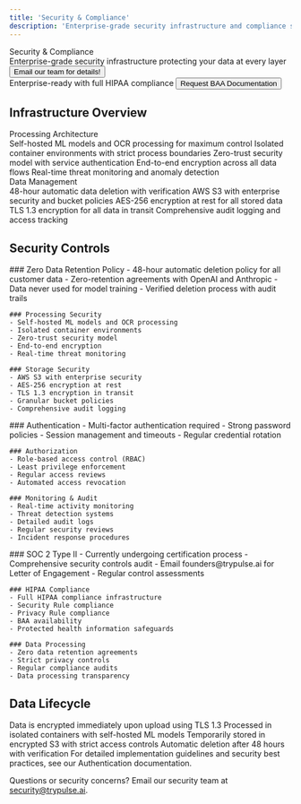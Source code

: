 ```yaml
---
title: 'Security & Compliance'
description: 'Enterprise-grade security infrastructure and compliance standards at Pulse STUDIO'
---
```


<PageHeader>
  <div className="flex items-center gap-3">
    <Icon name="shield-lock" className="h-10 w-10 text-primary" />
    <Heading>Security & Compliance</Heading>
  </div>
  <Text className="mt-2">
    Enterprise-grade security infrastructure protecting your data at every layer
  </Text>
</PageHeader>

<CardGroup cols={2}>
  <Card title="SOC 2 Type II" icon="shield-check">
    <div className="space-y-2">
      <Button variant="outline" href="mailto:founders@trypulse.ai">
        Email our team for details!
      </Button>
    </div>
  </Card>
  <Card title="HIPAA Compliance" icon="hospital" iconType="duotone">
    <div className="space-y-2">
      <Text>Enterprise-ready with full HIPAA compliance</Text>
      <Button variant="outline" href="mailto:founders@trypulse.ai">
        Request BAA Documentation
      </Button>
    </div>
  </Card>
</CardGroup>

## Infrastructure Overview

<Grid cols={2} className="gap-6">
  <Card>
    <div className="space-y-4">
      <div className="flex items-center gap-2">
        <Icon name="server" className="h-6 w-6 text-primary" />
        <Heading size="h3">Processing Architecture</Heading>
      </div>
      <List>
        <ListItem icon="check-circle">Self-hosted ML models and OCR processing for maximum control</ListItem>
        <ListItem icon="check-circle">Isolated container environments with strict process boundaries</ListItem>
        <ListItem icon="check-circle">Zero-trust security model with service authentication</ListItem>
        <ListItem icon="check-circle">End-to-end encryption across all data flows</ListItem>
        <ListItem icon="check-circle">Real-time threat monitoring and anomaly detection</ListItem>
      </List>
    </div>
  </Card>

  <Card>
    <div className="space-y-4">
      <div className="flex items-center gap-2">
        <Icon name="database" className="h-6 w-6 text-primary" />
        <Heading size="h3">Data Management</Heading>
      </div>
      <List>
        <ListItem icon="check-circle">48-hour automatic data deletion with verification</ListItem>
        <ListItem icon="check-circle">AWS S3 with enterprise security and bucket policies</ListItem>
        <ListItem icon="check-circle">AES-256 encryption at rest for all stored data</ListItem>
        <ListItem icon="check-circle">TLS 1.3 encryption for all data in transit</ListItem>
        <ListItem icon="check-circle">Comprehensive audit logging and access tracking</ListItem>
      </List>
    </div>
  </Card>
</Grid>

## Security Controls

<Tabs>
  <Tab title="Data Protection">
    ### Zero Data Retention Policy
    - 48-hour automatic deletion policy for all customer data
    - Zero-retention agreements with OpenAI and Anthropic
    - Data never used for model training
    - Verified deletion process with audit trails

    ### Processing Security
    - Self-hosted ML models and OCR processing
    - Isolated container environments
    - Zero-trust security model
    - End-to-end encryption
    - Real-time threat monitoring

    ### Storage Security
    - AWS S3 with enterprise security
    - AES-256 encryption at rest
    - TLS 1.3 encryption in transit
    - Granular bucket policies
    - Comprehensive audit logging
  </Tab>

  <Tab title="Access Controls">
    ### Authentication
    - Multi-factor authentication required
    - Strong password policies
    - Session management and timeouts
    - Regular credential rotation

    ### Authorization
    - Role-based access control (RBAC)
    - Least privilege enforcement
    - Regular access reviews
    - Automated access revocation

    ### Monitoring & Audit
    - Real-time activity monitoring
    - Threat detection systems
    - Detailed audit logs
    - Regular security reviews
    - Incident response procedures
  </Tab>

  <Tab title="Compliance">
    ### SOC 2 Type II
    - Currently undergoing certification process
    - Comprehensive security controls audit
    - Email founders@trypulse.ai for Letter of Engagement
    - Regular control assessments

    ### HIPAA Compliance
    - Full HIPAA compliance infrastructure
    - Security Rule compliance
    - Privacy Rule compliance
    - BAA availability
    - Protected health information safeguards

    ### Data Processing
    - Zero data retention agreements
    - Strict privacy controls
    - Regular compliance audits
    - Data processing transparency
  </Tab>
</Tabs>

## Data Lifecycle

<Steps>
  <Step title="Ingestion">
    Data is encrypted immediately upon upload using TLS 1.3
  </Step>
  <Step title="Processing">
    Processed in isolated containers with self-hosted ML models
  </Step>
  <Step title="Storage">
    Temporarily stored in encrypted S3 with strict access controls
  </Step>
  <Step title="Deletion">
    Automatic deletion after 48 hours with verification
  </Step>
</Steps>


<Note>
  For detailed implementation guidelines and security best practices, see our <Link href="/security/authentication">Authentication</Link> documentation. 
  
  Questions or security concerns? Email our security team at <Link href="mailto:security@trypulse.ai">security@trypulse.ai</Link>.
</Note>